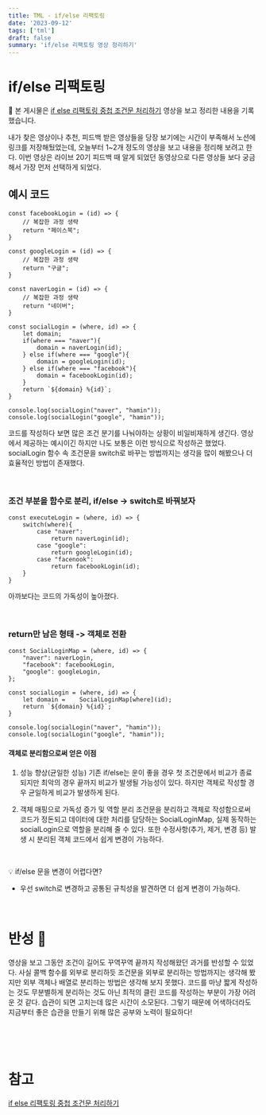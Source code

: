 ```yaml
---
title: TML - if/else 리팩토링
date: '2023-09-12'
tags: ['tml']
draft: false
summary: 'if/else 리팩토링 영상 정리하기'
---
```


# if/else 리팩토링
📌 본 게시물은 [if else 리팩토링 중첩 조건문 처리하기](https://www.youtube.com/watch?v=p0YEviesgRM&list=WL&index=7) 영상을 보고 정리한 내용을 기록했습니다.

내가 찾은 영상이나 추천, 피드백 받은 영상들을 당장 보기에는 시간이 부족해서 노션에 링크를 저장해뒀었는데, 오늘부터 1~2개 정도의 영상을 보고 내용을 정리해 보려고 한다. 이번 영상은 라이브 20기 피드백 때 알게 되었던 동영상으로 다른 영상들 보다 궁금해서 가장 먼저 선택하게 되었다.

## 예시 코드
```
const facebookLogin = (id) => {
	// 복잡한 과정 생략
	return "페이스북";
}

const googleLogin = (id) => {
	// 복잡한 과정 생략
	return "구글";
}

const naverLogin = (id) => {
	// 복잡한 과정 생략
	return "네이버";
}

const socialLogin = (where, id) => {
	let domain;
	if(where === "naver"){
		domain = naverLogin(id);
	} else if(where === "google"){
		domain = googleLogin(id);
	} else if(where === "facebook"){
		domain = facebookLogin(id);
	}
	return `${domain} %{id}`;
}

console.log(socialLogin("naver", "hamin"));
console.log(socialLogin("google", "hamin"));
```
코드를 작성하다 보면 많은 조건 분기를 나눠야하는 상황이 비일비재하게 생긴다. 영상에서 제공하는 예시이긴 하지만 나도 보통은 이런 방식으로 작성하곤 했었다.
socialLogin 함수 속 조건문을 switch로 바꾸는 방법까지는 생각을 많이 해봤으나 더 효율적인 방법이 존재했다.

<br/>

### 조건 부분을 함수로 분리, if/else -> switch로 바꿔보자
```
const executeLogin = (where, id) => {
	switch(where){
		case "naver":
			return naverLogin(id);
		case "google":
			return googleLogin(id);
		case "facenook":
			return facebookLogin(id);
	}
}
```
아까보다는 코드의 가독성이 높아졌다.

<br/>

### return만 남은 형태 -> 객체로 전환
```
const SocialLoginMap = (where, id) => {
	"naver": naverLogin,
	"facebook": facebookLogin,
	"google": googleLogin,
};

const socialLogin = (where, id) => {
	let domain =	SocialLoginMap[where](id);
	return `${domain} %{id}`;
}

console.log(socialLogin("naver", "hamin"));
console.log(socialLogin("google", "hamin"));
```
#### 객체로 분리함으로써 얻은 이점
1. 성능 향상(균일한 성능)
기존 if/else는 운이 좋을 경우 첫 조건문에서 비교가 종료되지만 최악의 경우 끝까지 비교가 발생될 가능성이 있다. 하지만 객체로 작성할 경우 균일하게 비교가 발생하게 된다.

2. 객체 매핑으로 가독성 증가 및 역할 분리
조건문을 분리하고 객체로 작성함으로써 코드가 정돈되고 데이터에 대한 처리를 담당하는 SocialLoginMap, 실제 동작하는 socialLogin으로 역할을 분리해 줄 수 있다.
또한 수정사항(추가, 제거, 변경 등) 발생 시 분리된 객체 코드에서 쉽게 변경이 가능하다.

<br/>

💡 if/else 문을 변경이 어렵다면?
- 우선 switch로 변경하고 공통된 규칙성을 발견하면 더 쉽게 변경이 가능하다.

<br/>

# 반성 🧐
영상을 보고 그동안 조건이 길어도 꾸역꾸역 끝까지 작성해왔던 과거를 반성할 수 있었다. 사실 콜백 함수를 외부로 분리하듯 조건문을 외부로 분리하는 방법까지는 생각해 봤지만 외부 객체나 배열로 분리하는 방법은 생각해 보지 못했다. 코드를 마냥 짧게 작성하는 것도 무분별하게 분리하는 것도 아닌 최적의 클린 코드를 작성하는 부분이 가장 어려운 것 같다. 습관이 되면 고치는데 많은 시간이 소모된다. 그렇기 때문에 어색하더라도 지금부터 좋은 습관을 만들기 위해 많은 공부와 노력이 필요하다!

<br/><br/><br/>

# 참고
[if else 리팩토링 중첩 조건문 처리하기](https://www.youtube.com/watch?v=p0YEviesgRM&list=WL&index=7)

